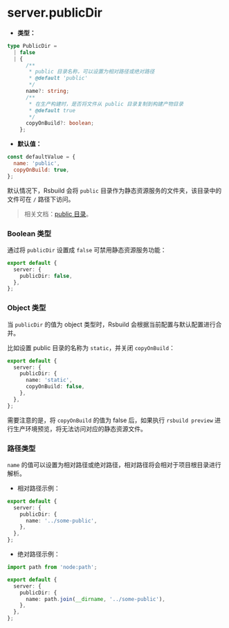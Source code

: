 # server.publicDir

- **类型：**

```ts
type PublicDir =
  | false
  | {
      /**
       * public 目录名称，可以设置为相对路径或绝对路径
       * @default 'public'
       */
      name?: string;
      /**
       * 在生产构建时，是否将文件从 public 目录复制到构建产物目录
       * @default true
       */
      copyOnBuild?: boolean;
    };
```

- **默认值：**

```js
const defaultValue = {
  name: 'public',
  copyOnBuild: true,
};
```

默认情况下，Rsbuild 会将 `public` 目录作为静态资源服务的文件夹，该目录中的文件可在 `/` 路径下访问。

> 相关文档：[public 目录](/guide/basic/static-assets#public-目录)。

### Boolean 类型

通过将 `publicDir` 设置成 `false` 可禁用静态资源服务功能：

```ts
export default {
  server: {
    publicDir: false,
  },
};
```

### Object 类型

当 `publicDir` 的值为 object 类型时，Rsbuild 会根据当前配置与默认配置进行合并。

比如设置 public 目录的名称为 `static`，并关闭 `copyOnBuild`：

```ts
export default {
  server: {
    publicDir: {
      name: 'static',
      copyOnBuild: false,
    },
  },
};
```

需要注意的是，将 `copyOnBuild` 的值为 false 后，如果执行 `rsbuild preview` 进行生产环境预览，将无法访问对应的静态资源文件。

### 路径类型

`name` 的值可以设置为相对路径或绝对路径，相对路径将会相对于项目根目录进行解析。

- 相对路径示例：

```ts
export default {
  server: {
    publicDir: {
      name: '../some-public',
    },
  },
};
```

- 绝对路径示例：

```ts
import path from 'node:path';

export default {
  server: {
    publicDir: {
      name: path.join(__dirname, '../some-public'),
    },
  },
};
```

